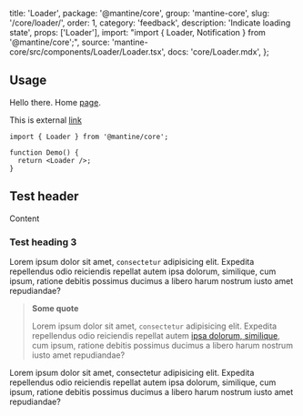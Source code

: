 
  title: 'Loader',
  package: '@mantine/core',
  group: 'mantine-core',
  slug: '/core/loader/',
  order: 1,
  category: 'feedback',
  description: 'Indicate loading state',
  props: ['Loader'],
  import: "import { Loader, Notification } from '@mantine/core';",
  source: 'mantine-core/src/components/Loader/Loader.tsx',
  docs: 'core/Loader.mdx',
};


## Usage

Hello there. Home [page](/).

This is external [link](https://google.com)

```tsx
import { Loader } from '@mantine/core';

function Demo() {
  return <Loader />;
}
```

## Test header

Content

### Test heading 3

Lorem ipsum dolor sit amet, `consectetur` adipisicing elit. Expedita repellendus odio reiciendis repellat autem ipsa dolorum, similique, cum ipsum, ratione debitis possimus ducimus a libero harum nostrum iusto amet repudiandae?

> **Some quote**
>
> Lorem ipsum dolor sit amet, `consectetur` adipisicing elit. Expedita repellendus odio reiciendis repellat autem [ipsa dolorum, similique](/), cum ipsum, ratione debitis possimus ducimus a libero harum nostrum iusto amet repudiandae?

Lorem ipsum dolor sit amet, consectetur adipisicing elit. Expedita repellendus odio reiciendis repellat autem ipsa dolorum, similique, cum ipsum, ratione debitis possimus ducimus a libero harum nostrum iusto amet repudiandae?
